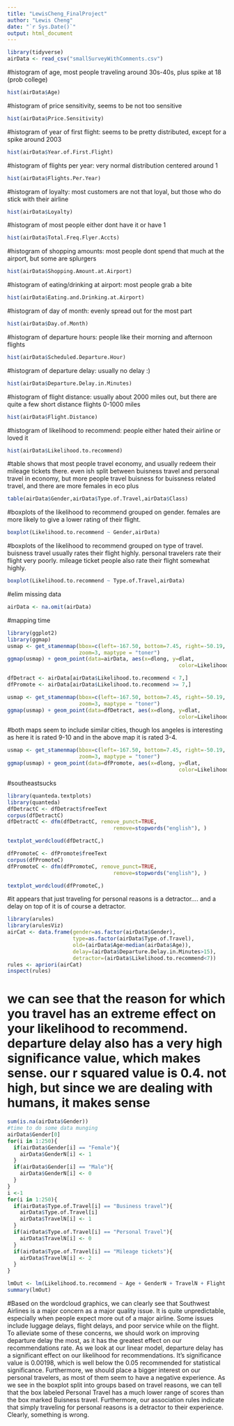 ```yaml
---
title: "LewisCheng_FinalProject"
author: "Lewis Cheng"
date: "`r Sys.Date()`"
output: html_document
---
```


```R
library(tidyverse)
airData <- read_csv("smallSurveyWithComments.csv")
```
#histogram of age, most people traveling around 30s-40s, plus spike at 18 (prob college)
```r
hist(airData$Age)
```
#histogram of price sensitivity, seems to be not too sensitive
```r
hist(airData$Price.Sensitivity)
```
#histogram of year of first flight: seems to be pretty distributed, except for a spike around 2003
```r
hist(airData$Year.of.First.Flight)
```
#histogram of flights per year: very normal distribution centered around 1
```r
hist(airData$Flights.Per.Year)
```
#histogram of loyalty: most customers are not that loyal, but those who do stick with their airline
```r
hist(airData$Loyalty)
```
#histogram of most people either dont have it or have 1
```r
hist(airData$Total.Freq.Flyer.Accts)
```
#histogram of shopping amounts: most people dont spend that much at the airport, but some are splurgers
```r
hist(airData$Shopping.Amount.at.Airport)
```
#histogram of eating/drinking at airport: most people grab a bite 
```r
hist(airData$Eating.and.Drinking.at.Airport)
```
#histogram of day of month: evenly spread out for the most part
```r
hist(airData$Day.of.Month)
```



#histogram of departure hours: people like their morning and afternoon flights
```r
hist(airData$Scheduled.Departure.Hour)
```
#histogram of departure delay: usually no delay :)
```r
hist(airData$Departure.Delay.in.Minutes)
```
#histogram of flight distance: usually about 2000 miles out, but there are quite a few short distance flights 0-1000 miles 
```r
hist(airData$Flight.Distance)
```
#histogram of likelihood to recommend: people either hated their airline or loved it
```r
hist(airData$Likelihood.to.recommend)
```
#table shows that most people travel economy, and usually redeem their mileage tickets there. even ish split between buisness travel and personal travel in economy, but more people travel buisness for buissness related travel, and there are more females in eco plus
```r
table(airData$Gender,airData$Type.of.Travel,airData$Class)
```
#boxplots of the likelihood to recommend grouped on gender. females are more likely to give a lower rating of their flight. 
```r
boxplot(Likelihood.to.recommend ~ Gender,airData)

```

#boxplots of the likelihood to recommend grouped on type of travel. buisness travel usually rates their flight highly. personal travelers rate their flight very poorly. mileage ticket people also rate their flight somewhat highly.
```r
boxplot(Likelihood.to.recommend ~ Type.of.Travel,airData)

```


#elim missing data
```r
airData <- na.omit(airData)

```

#mapping time
```r
library(ggplot2)
library(ggmap)
usmap <- get_stamenmap(bbox=c(left=-167.50, bottom=7.45, right=-50.19, top=71.58), 
                       zoom=3, maptype = "toner")
ggmap(usmap) + geom_point(data=airData, aes(x=dlong, y=dlat, 
                                                       color=Likelihood.to.recommend))

```
```r
dfDetract <- airData[airData$Likelihood.to.recommend < 7,]
dfPromote <- airData[airData$Likelihood.to.recommend >= 7,]

```


```r
usmap <- get_stamenmap(bbox=c(left=-167.50, bottom=7.45, right=-50.19, top=71.58), 
                       zoom=3, maptype = "toner")
ggmap(usmap) + geom_point(data=dfDetract, aes(x=dlong, y=dlat, 
                                                       color=Likelihood.to.recommend))

```
#both maps seem to include similar cities, though los angeles is interesting as here it is rated 9-10 and in the above map it is rated 3-4.
```r
usmap <- get_stamenmap(bbox=c(left=-167.50, bottom=7.45, right=-50.19, top=71.58), 
                       zoom=3, maptype = "toner")
ggmap(usmap) + geom_point(data=dfPromote, aes(x=dlong, y=dlat, 
                                                       color=Likelihood.to.recommend))

```

#southeastsucks
```r
library(quanteda.textplots)
library(quanteda)
dfDetractC <- dfDetract$freeText
corpus(dfDetractC)
dfDetractC <- dfm(dfDetractC, remove_punct=TRUE,
                                  remove=stopwords("english"), )

textplot_wordcloud(dfDetractC,)
```
```r
dfPromoteC <- dfPromote$freeText
corpus(dfPromoteC)
dfPromoteC <- dfm(dfPromoteC, remove_punct=TRUE,
                                  remove=stopwords("english"), )

textplot_wordcloud(dfPromoteC,)
```
#it appears that just traveling for personal reasons is a detractor.... and a delay on top of it is of course a detractor. 
```r
library(arules)
library(arulesViz)
airCat <- data.frame(gender=as.factor(airData$Gender),
                     type=as.factor(airData$Type.of.Travel),
                     old=(airData$Age>median(airData$Age)),
                     delay=(airData$Departure.Delay.in.Minutes>15),
                     detractor=(airData$Likelihood.to.recommend<7))
rules <- apriori(airCat)
inspect(rules)
```
# we can see that the reason for which you travel has an extreme effect on your likelihood to recommend. departure delay also has a very high significance value, which makes sense. our r squared value is 0.4. not high, but since we are dealing with humans, it makes sense
```r
sum(is.na(airData$Gender))
#time to do some data munging
airData$Gender[0]
for(i in 1:250){
  if(airData$Gender[i] == "Female"){
    airData$GenderN[i] <- 1  
  }
  if(airData$Gender[i] == "Male"){
    airData$GenderN[i] <- 0
  }
}
i <-1
for(i in 1:250){
  if(airData$Type.of.Travel[i] == "Business travel"){
    airData$Type.of.Travel[i]
    airData$TravelN[i] <- 1  
  }
  if(airData$Type.of.Travel[i] == "Personal Travel"){
    airData$TravelN[i] <- 0
  }
  if(airData$Type.of.Travel[i] == "Mileage tickets"){
    airData$TravelN[i] <- 2
  }
}

lmOut <- lm(Likelihood.to.recommend ~ Age + GenderN + TravelN + Flight.Distance +  Departure.Delay.in.Minutes, airData)
summary(lmOut)

```
#Based on the wordcloud graphics, we can clearly see that Southwest Airlines is a major concern as a major quality issue. It is quite unpredictable, especially when people expect more out of a major airline. Some issues include luggage delays, flight delays, and poor service while on the flight. To alleviate some of these concerns, we should work on improving departure delay the most, as it has the greatest effect on our recommendations rate. As we look at our linear model, departure delay has a significant effect on our likelihood for recommendations. It's significance value is 0.00198, which is well below the 0.05 recommended for statistical significance. Furthermore, we should place a bigger interest on our personal travelers, as most of them seem to have a negative experience. As we see in the boxplot split into groups based on travel reasons, we can tell that the box labeled Personal Travel has a much lower range of scores than the box marked Buisness travel. Furthermore, our association rules indicate that simply traveling for personal reasons is a detractor to their experience. Clearly, something is wrong. 
